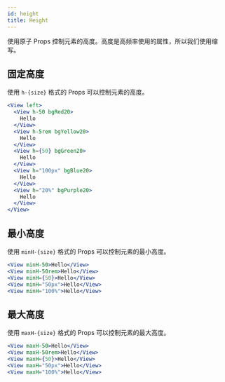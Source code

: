 ```yaml
---
id: height
title: Height
---
```


使用原子 Props 控制元素的高度。高度是高频率使用的属性，所以我们使用缩写。

## 固定高度

使用 `h-{size}` 格式的 Props 可以控制元素的高度。

```jsx live
<View left>
  <View h-50 bgRed20>
    Hello
  </View>
  <View h-5rem bgYellow20>
    Hello
  </View>
  <View h={50} bgGreen20>
    Hello
  </View>
  <View h="100px" bgBlue20>
    Hello
  </View>
  <View h="20%" bgPurple20>
    Hello
  </View>
</View>
```

## 最小高度

使用 `minH-{size}` 格式的 Props 可以控制元素的最小高度。

```jsx
<View minH-50>Hello</View>
<View minH-50rem>Hello</View>
<View minH={50}>Hello</View>
<View minH="50px">Hello</View>
<View minH="100%">Hello</View>
```

## 最大高度

使用 `maxH-{size}` 格式的 Props 可以控制元素的最大高度。

```jsx
<View maxH-50>Hello</View>
<View maxH-50rem>Hello</View>
<View maxH={50}>Hello</View>
<View maxH="50px">Hello</View>
<View maxH="100%">Hello</View>
```

